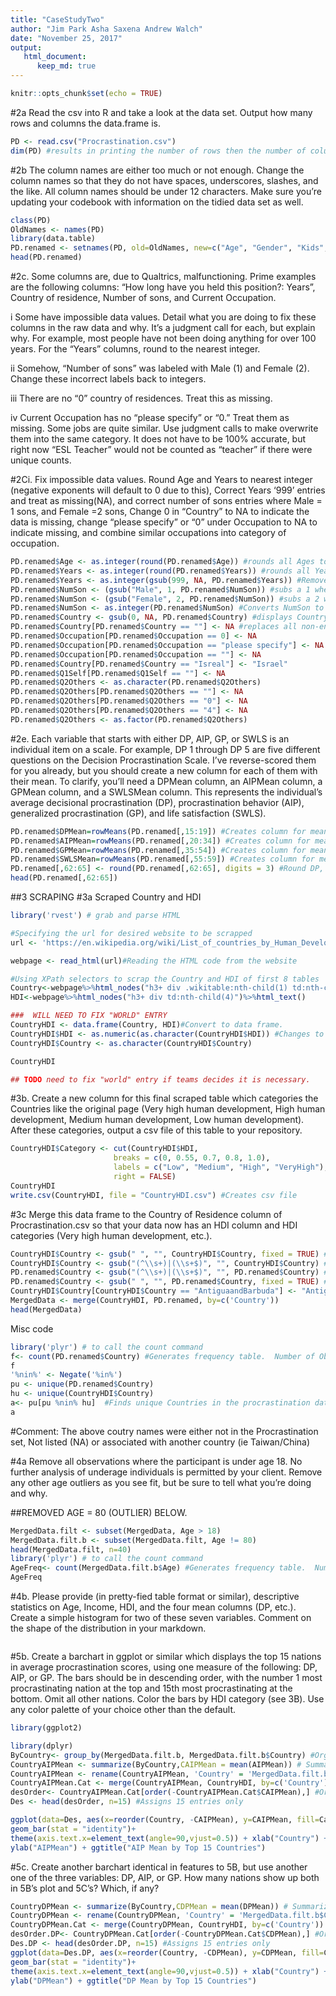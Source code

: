 ```yaml
---
title: "CaseStudyTwo"
author: "Jim Park Asha Saxena Andrew Walch"
date: "November 25, 2017"
output: 
   html_document:
      keep_md: true
---
```


```r
knitr::opts_chunk$set(echo = TRUE)
```


#2a Read the csv into R and take a look at the data set. Output how many rows and columns the data.frame is.

```r
PD <- read.csv("Procrastination.csv")
dim(PD) #results in printing the number of rows then the number of columns.
```


#2b The column names are either too much or not enough. Change the column names so that they do not have spaces, underscores, slashes, and the like. All column names should be under 12 characters. Make sure you’re updating your codebook with information on the tidied data set as well.

```r
class(PD)
OldNames <- names(PD)
library(data.table)
PD.renamed <- setnames(PD, old=OldNames, new=c("Age", "Gender", "Kids", "Education","WorkStatus","AnnualIncome", "Occupation", "Years", "Months", "Community", "Country", "Status", "NumSon", "NumDaught", "DP1", "DP2","DP3","DP4","DP5","AIP1","AIP2","AIP3","AIP4","AIP5","AIP6","AIP7","AIP8","AIP9","AIP10","AIP11","AIP12","AIP13","AIP14","AIP15", "GP1", "GP2", "GP3", "GP4", "GP5", "GP6", "GP7", "GP8", "GP9", "GP10", "GP11", "GP12", "GP13", "GP14", "GP15", "GP16", "GP17", "GP18", "GP19", "GP20", "SWLS1", "SWLS2", "SWLS3", "SWLS4", "SWLS5","Q1Self","Q2Others"))
head(PD.renamed)
```

#2c. Some columns are, due to Qualtrics, malfunctioning. Prime examples are the following columns: “How long have you held this position?: Years”, Country of residence, Number of sons, and Current Occupation.

i Some have impossible data values. Detail what you are doing to fix these columns in the raw data and why. It’s a judgment call for each, but explain why. For example, most people have not been doing anything for over 100 years. For the “Years” columns, round to the nearest integer.

ii Somehow, “Number of sons” was labeled with Male (1) and Female (2). Change these incorrect labels back to integers.

iii There are no “0” country of residences. Treat this as missing.

iv Current Occupation has no “please specify” or “0.” Treat them as missing. Some jobs are quite similar. Use judgment calls to make overwrite them into the same category. It does not have to be 100% accurate, but right now “ESL Teacher” would not be counted as “teacher” if there were unique counts.

#2Ci. Fix impossible data values.  Round Age and Years to nearest integer (negative exponents will default to 0 due to this), Correct Years '999' entries and treat as missing(NA), and correct number of sons entries where Male = 1 sons, and Female =2 sons, Change 0 in "Country" to NA to indicate the data is missing, change "please specify" or "0" under Occupation to NA to indicate missing, and combine similar occupations into category of occupation.
```r
PD.renamed$Age <- as.integer(round(PD.renamed$Age)) #rounds all Ages to the nearest integer and converts from numeric to integer.
PD.renamed$Years <- as.integer(round(PD.renamed$Years)) #rounds all Years to the nearest integer and converts from from numeric to integer.
PD.renamed$Years <- as.integer(gsub(999, NA, PD.renamed$Years)) #Removes 999 values and treats them as missing by indicating with an NA
PD.renamed$NumSon <- (gsub("Male", 1, PD.renamed$NumSon)) #subs a 1 where the word Male is listed in NumSon
PD.renamed$NumSon <- (gsub("Female", 2, PD.renamed$NumSon)) #subs a 2 where the word Female is listed in NumSon
PD.renamed$NumSon <- as.integer(PD.renamed$NumSon) #Converts NumSon to an integer.
PD.renamed$Country <- gsub(0, NA, PD.renamed$Country) #displays Country with 0 as missing data (NA)
PD.renamed$Country[PD.renamed$Country == ""] <- NA #replaces all non-entries with NA
PD.renamed$Occupation[PD.renamed$Occupation == 0] <- NA
PD.renamed$Occupation[PD.renamed$Occupation == "please specify"] <- NA
PD.renamed$Occupation[PD.renamed$Occupation == ""] <- NA
PD.renamed$Country[PD.renamed$Country == "Isreal"] <- "Israel"
PD.renamed$Q1Self[PD.renamed$Q1Self == ""] <- NA
PD.renamed$Q2Others <- as.character(PD.renamed$Q2Others)
PD.renamed$Q2Others[PD.renamed$Q2Others == ""] <- NA
PD.renamed$Q2Others[PD.renamed$Q2Others == "0"] <- NA
PD.renamed$Q2Others[PD.renamed$Q2Others == "4"] <- NA
PD.renamed$Q2Others <- as.factor(PD.renamed$Q2Others)
```
#2e.  Each variable that starts with either DP, AIP, GP, or SWLS is an individual item on a scale. For example, DP 1 through DP 5 are five different questions on the Decision Procrastination Scale. I’ve reverse-scored them for you already, but you should create a new column for each of them with their mean. To clarify, you’ll need a DPMean column, an AIPMean column, a GPMean column, and a SWLSMean column. This represents the individual’s average decisional procrastination (DP), procrastination behavior (AIP), generalized procrastination (GP), and life satisfaction (SWLS).


```r
PD.renamed$DPMean=rowMeans(PD.renamed[,15:19]) #Creates column for mean of all DP entries in observation.
PD.renamed$AIPMean=rowMeans(PD.renamed[,20:34]) #Creates column for mean of all AIP entries in observation.
PD.renamed$GPMean=rowMeans(PD.renamed[,35:54]) #Creates column for mean of all GP entries in observation.
PD.renamed$SWLSMean=rowMeans(PD.renamed[,55:59]) #Creates column for mean of all SWLS entries in observation.
PD.renamed[,62:65] <- round(PD.renamed[,62:65], digits = 3) #Round DP, AIP, GP, and SWLS means to 1 digit.
head(PD.renamed[,62:65])
```

##3 SCRAPING
#3a Scraped Country and HDI
```r
library('rvest') # grab and parse HTML

#Specifying the url for desired website to be scrapped
url <- 'https://en.wikipedia.org/wiki/List_of_countries_by_Human_Development_Index#Complete_list_of_countries'

webpage <- read_html(url)#Reading the HTML code from the website

#Using XPath selectors to scrap the Country and HDI of first 8 tables
Country<-webpage%>%html_nodes("h3+ div .wikitable:nth-child(1) td:nth-child(3)")%>%html_text()
HDI<-webpage%>%html_nodes("h3+ div td:nth-child(4)")%>%html_text()

###  WILL NEED TO FIX "WORLD" ENTRY
CountryHDI <- data.frame(Country, HDI)#Convert to data frame.
CountryHDI$HDI <- as.numeric(as.character(CountryHDI$HDI)) #Changes to numeric so we can later categorize
CountryHDI$Country <- as.character(CountryHDI$Country)

CountryHDI

## TODO need to fix "world" entry if teams decides it is necessary.
```

#3b. Create a new column for this final scraped table which categories the Countries like the original page (Very high human development, High human development, Medium human development, Low human development). After these categories, output a csv file of this table to your repository.

```r

CountryHDI$Category <- cut(CountryHDI$HDI, 
                       breaks = c(0, 0.55, 0.7, 0.8, 1.0), 
                       labels = c("Low", "Medium", "High", "VeryHigh"), 
                       right = FALSE)
CountryHDI
write.csv(CountryHDI, file = "CountryHDI.csv") #Creates csv file
```


#3c Merge this data frame to the Country of Residence column of Procrastination.csv so that your data now has an HDI column and HDI categories (Very high human development, etc.).

```r
CountryHDI$Country <- gsub(" ", "", CountryHDI$Country, fixed = TRUE) #Removes extra spaces that area not needed.
CountryHDI$Country <- gsub("(^\\s+)|(\\s+$)", "", CountryHDI$Country) #Removes extra spaces that area not needed.
PD.renamed$Country <- gsub("(^\\s+)|(\\s+$)", "", PD.renamed$Country) #Removes extra spaces that area not needed.
PD.renamed$Country <- gsub(" ", "", PD.renamed$Country, fixed = TRUE) #Removes extra spaces that area not needed.
CountryHDI$Country[CountryHDI$Country == "AntiguaandBarbuda"] <- "Antigua"
MergedData <- merge(CountryHDI, PD.renamed, by=c('Country'))
head(MergedData)
```



Misc code

```r
library('plyr') # to call the count command
f<- count(PD.renamed$Country) #Generates frequency table.  Number of Observations(breweries)/State
f
'%nin%' <- Negate('%in%')
pu <- unique(PD.renamed$Country)
hu <- unique(CountryHDI$Country)
a<- pu[pu %nin% hu]  #Finds unique Countries in the procrastination data set that are not in the HDI dataset. These are the ones that could not be matched up. 
a

```
#Comment:  The above coutry names were either not in the Procrastination set, Not listed (NA) or associated with another country (ie Taiwan/China)

#4a Remove all observations where the participant is under age 18. No further analysis of underage individuals is permitted by your client. Remove any other age outliers as you see fit, but be sure to tell what you’re doing and why.

##REMOVED AGE = 80 (OUTLIER) BELOW.

```r
MergedData.filt <- subset(MergedData, Age > 18)
MergedData.filt.b <- subset(MergedData.filt, Age != 80)
head(MergedData.filt, n=40)
library('plyr') # to call the count command
AgeFreq<- count(MergedData.filt.b$Age) #Generates frequency table.  Number of Observations(breweries)/State
AgeFreq
```

#4b. Please provide (in pretty-fied table format or similar), descriptive statistics on Age, Income, HDI, and the four mean columns (DP, etc.). Create a simple histogram for two of these seven variables. Comment on the shape of the distribution in your markdown.

```r


```


#5b. Create a barchart in ggplot or similar which displays the top 15 nations in average procrastination scores, using one measure of the following: DP, AIP, or GP. The bars should be in descending order, with the number 1 most procrastinating nation at the top and 15th most procrastinating at the bottom. Omit all other nations. Color the bars by HDI category (see 3B). Use any color palette of your choice other than the default.
```r
library(ggplot2)

library(dplyr)
ByCountry<- group_by(MergedData.filt.b, MergedData.filt.b$Country) #Organizes by country
CountryAIPMean <- summarize(ByCountry,CAIPMean = mean(AIPMean)) # Summarizes by country and finds mean of AIP means of all observations, then assigns to dataframe
CountryAIPMean <- rename(CountryAIPMean, 'Country' = 'MergedData.filt.b$Country') #rename so we can merge by country
CountryAIPMean.Cat <- merge(CountryAIPMean, CountryHDI, by=c('Country')) #Attaches Categry to countries
desOrder<- CountryAIPMean.Cat[order(-CountryAIPMean.Cat$CAIPMean),] #Orders by AIPMean descending
Des <- head(desOrder, n=15) #Assigns 15 entries only

ggplot(data=Des, aes(x=reorder(Country, -CAIPMean), y=CAIPMean, fill=Category)) +
geom_bar(stat = "identity")+
theme(axis.text.x=element_text(angle=90,vjust=0.5)) + xlab("Country") +
ylab("AIPMean") + ggtitle("AIP Mean by Top 15 Countries") 

```

#5c. Create another barchart identical in features to 5B, but use another one of the three variables: DP, AIP, or GP. How many nations show up both in 5B’s plot and 5C’s? Which, if any?

```r
CountryDPMean <- summarize(ByCountry,CDPMean = mean(DPMean)) # Summarizes by country and finds mean of DP means of all observations, then assigns to dataframe
CountryDPMean <- rename(CountryDPMean, 'Country' = 'MergedData.filt.b$Country') #rename so we can merge by country
CountryDPMean.Cat <- merge(CountryDPMean, CountryHDI, by=c('Country')) #Attaches Categry to countries
desOrder.DP<- CountryDPMean.Cat[order(-CountryDPMean.Cat$CDPMean),] #Orders by AIPMean descending
Des.DP <- head(desOrder.DP, n=15) #Assigns 15 entries only
ggplot(data=Des.DP, aes(x=reorder(Country, -CDPMean), y=CDPMean, fill=Category)) +
geom_bar(stat = "identity")+
theme(axis.text.x=element_text(angle=90,vjust=0.5)) + xlab("Country") +
ylab("DPMean") + ggtitle("DP Mean by Top 15 Countries") 
```
